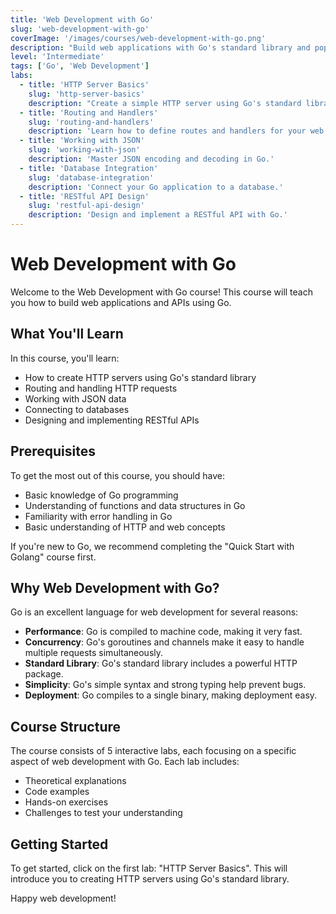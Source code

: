 ```yaml
---
title: 'Web Development with Go'
slug: 'web-development-with-go'
coverImage: '/images/courses/web-development-with-go.png'
description: "Build web applications with Go's standard library and popular frameworks. Learn how to create RESTful APIs, handle HTTP requests, and connect to databases."
level: 'Intermediate'
tags: ['Go', 'Web Development']
labs:
  - title: 'HTTP Server Basics'
    slug: 'http-server-basics'
    description: "Create a simple HTTP server using Go's standard library."
  - title: 'Routing and Handlers'
    slug: 'routing-and-handlers'
    description: 'Learn how to define routes and handlers for your web application.'
  - title: 'Working with JSON'
    slug: 'working-with-json'
    description: 'Master JSON encoding and decoding in Go.'
  - title: 'Database Integration'
    slug: 'database-integration'
    description: 'Connect your Go application to a database.'
  - title: 'RESTful API Design'
    slug: 'restful-api-design'
    description: 'Design and implement a RESTful API with Go.'
---
```


# Web Development with Go

Welcome to the Web Development with Go course! This course will teach you how to build web applications and APIs using Go.

## What You'll Learn

In this course, you'll learn:

- How to create HTTP servers using Go's standard library
- Routing and handling HTTP requests
- Working with JSON data
- Connecting to databases
- Designing and implementing RESTful APIs

## Prerequisites

To get the most out of this course, you should have:

- Basic knowledge of Go programming
- Understanding of functions and data structures in Go
- Familiarity with error handling in Go
- Basic understanding of HTTP and web concepts

If you're new to Go, we recommend completing the "Quick Start with Golang" course first.

## Why Web Development with Go?

Go is an excellent language for web development for several reasons:

- **Performance**: Go is compiled to machine code, making it very fast.
- **Concurrency**: Go's goroutines and channels make it easy to handle multiple requests simultaneously.
- **Standard Library**: Go's standard library includes a powerful HTTP package.
- **Simplicity**: Go's simple syntax and strong typing help prevent bugs.
- **Deployment**: Go compiles to a single binary, making deployment easy.

## Course Structure

The course consists of 5 interactive labs, each focusing on a specific aspect of web development with Go. Each lab includes:

- Theoretical explanations
- Code examples
- Hands-on exercises
- Challenges to test your understanding

## Getting Started

To get started, click on the first lab: "HTTP Server Basics". This will introduce you to creating HTTP servers using Go's standard library.

Happy web development!
